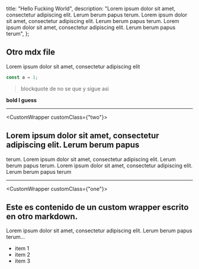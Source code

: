   title: "Hello Fucking World",
  description:
    "Lorem ipsum dolor sit amet, consectetur adipiscing elit. Lerum berum papus terum. Lorem ipsum dolor sit amet, consectetur adipiscing elit. Lerum berum papus terum. Lorem ipsum dolor sit amet, consectetur adipiscing elit. Lerum berum papus terum",
};

## Otro mdx file

Lorem ipsum dolor sit amet, consectetur adipiscing elit

```jsx
const a = 1;
```

> blockquote de no se que
> y sigue asi

**bold I guess**

<hr />

<CustomWrapper customClass={"two"}>
  ## Lorem ipsum dolor sit amet, consectetur adipiscing elit. Lerum berum papus
  terum. Lorem ipsum dolor sit amet, consectetur adipiscing elit. Lerum berum
  papus terum. Lorem ipsum dolor sit amet, consectetur adipiscing elit. Lerum
  berum papus terum
</CustomWrapper>

<hr />

<CustomWrapper customClass={"one"}>
## Este es contenido de un custom wrapper escrito en otro markdown.

Lorem ipsum dolor sit amet, consectetur adipiscing elit. Lerum berum papus terum...

- item 1
- item 2
- item 3

</CustomWrapper>
